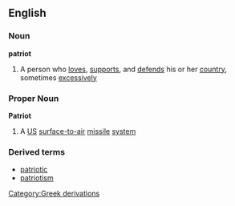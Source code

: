 ==English==
===Noun===
'''patriot'''
#A person who [[love]]s, [[support]]s, and [[defend]]s his or her [[country]], sometimes [[excessive]]ly

===Proper Noun===
{{wikipedia2|MIM-104 Patriot}}
'''Patriot'''
#A [[US]] [[surface-to-air]] [[missile]] [[system]]
===Derived terms===
*[[patriotic]]
*[[patriotism]]
[[Category:Greek derivations]]